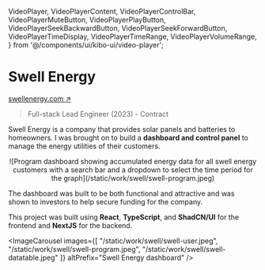  VideoPlayer,
  VideoPlayerContent,
  VideoPlayerControlBar,
  VideoPlayerMuteButton,
  VideoPlayerPlayButton,
  VideoPlayerSeekBackwardButton,
  VideoPlayerSeekForwardButton,
  VideoPlayerTimeDisplay,
  VideoPlayerTimeRange,
  VideoPlayerVolumeRange,
} from '@/components/ui/kibo-ui/video-player';


# Swell Energy

<Thick>[swellenergy.com ↗](https://swellenergy.com/)</Thick>

> Full-stack Lead Engineer (2023) - Contract

Swell Energy is a company that provides solar panels and batteries to homeowners. I was brought on to build a __dashboard and control panel__ to manage the energy utilities of their customers.

<Center className="mx-auto my-8">
	<Zoom>
	![Program dashboard showing accumulated energy data for all swell energy customers with a search bar and a dropdown to select the time period for the graph](/static/work/swell/swell-program.jpeg)
	</Zoom>
</Center>

The dashboard was built to be both functional and attractive and was shown to investors to help secure funding for the company.

This project was built using __React__, __TypeScript__, and __ShadCN/UI__ for the frontend and __NextJS__ for the backend.

<ImageCarousel
  images={[
    "/static/work/swell/swell-user.jpeg",
    "/static/work/swell/swell-program.jpeg",
    "/static/work/swell/swell-datatable.jpeg"
  ]}
  altPrefix="Swell Energy dashboard"
/>

<Center className="mx-auto my-8 hidden">
<VideoPlayer className="overflow-hidden rounded-lg border">
    <VideoPlayerContent
      crossOrigin=""
      muted
      preload="auto"
      slot="media"
      src="/static/work/swell/demo.mov"
    />
    <VideoPlayerControlBar>
      <VideoPlayerPlayButton />
      <VideoPlayerSeekBackwardButton />
      <VideoPlayerSeekForwardButton />
      <VideoPlayerTimeRange />
      <VideoPlayerTimeDisplay showDuration />
      <VideoPlayerMuteButton />
      <VideoPlayerVolumeRange />
    </VideoPlayerControlBar>
  </VideoPlayer>
</Center>
